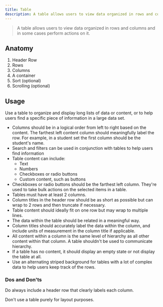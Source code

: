 ```yaml
---
title: Table
description: A table allows users to view data organized in rows and columns and in some cases perform actions on it.
---
```



> A table allows users to view data organized in rows and columns and in some cases perform actions on it.

## Anatomy

1. Header Row
1. Rows
1. Columns
1. A container
1. Sort (optional)
1. Scrolling (optional)

## Usage

Use a table to organize and display long lists of data or content, or to help users find a specific piece of information in a large data set.

- Columns should be in a logical order from left to right based on the content. The farthest left content column should meaningfully label the row. For example, in a student set the first column should be the student's name.
- Search and filters can be used in conjunction with tables to help users find information
- Table content can include:
  - Text
  - Numbers
  - Checkboxes or radio buttons
  - Custom content, such as buttons
- Checkboxes or radio buttons should be the farthest left column. They're used to take bulk actions on the selected items in a table.
- Tables must have at least 2 columns.
- Column titles in the header row should be as short as possible but can wrap to 2 rows and then truncate if necessary.
- Table content should ideally fit on one row but may wrap to multiple lines.
- The data within the table should be related in a meaningful way.
- Column titles should accurately label the data within the column, and include units of measurement in the column title if applicable.
- All content within a column is the same level of hierarchy as all other content within that column. A table shouldn't be used to communicate hierarchy.
- If a table has no content, it should display an empty state or not display the table at all.
- Use an alternating striped background for tables with a lot of complex data to help users keep track of the rows.

### Dos and Don'ts

<CalloutSuccess title="Dos">

Do always include a header row that clearly labels each column.

</CalloutSuccess>

<CalloutError title="Don'ts">

Don't use a table purely for layout purposes.

</CalloutError>
